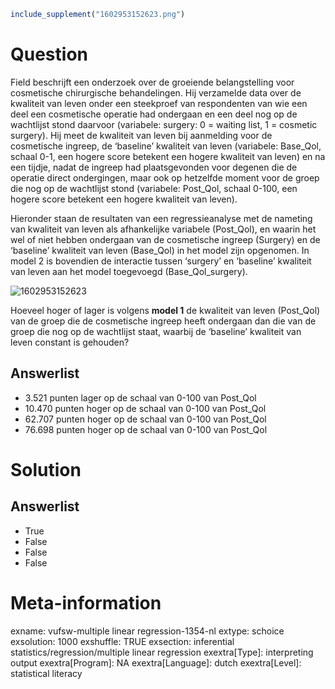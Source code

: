 ```r
include_supplement("1602953152623.png")
```

Question
========
Field beschrijft een onderzoek over de groeiende belangstelling voor
cosmetische chirurgische behandelingen. Hij verzamelde data over de
kwaliteit van leven onder een steekproef van respondenten van wie een
deel een cosmetische operatie had ondergaan en een deel nog op de
wachtlijst stond daarvoor (variabele: surgery: 0 = waiting list, 1 =
cosmetic surgery). Hij meet de kwaliteit van leven bij aanmelding voor
de cosmetische ingreep, de ‘baseline’ kwaliteit van leven (variabele:
Base\_Qol, schaal 0-1, een hogere score betekent een hogere kwaliteit
van leven) en na een tijdje, nadat de ingreep had plaatsgevonden voor
degenen die de operatie direct ondergingen, maar ook op hetzelfde moment
voor de groep die nog op de wachtlijst stond (variabele: Post\_Qol,
schaal 0-100, een hogere score betekent een hogere kwaliteit van
leven).  
  
Hieronder staan de resultaten van een regressieanalyse met de nameting
van kwaliteit van leven als afhankelijke variabele (Post\_Qol), en
waarin het wel of niet hebben ondergaan van de cosmetische ingreep
(Surgery) en de ‘baseline’ kwaliteit van leven (Base\_Qol) in het model
zijn opgenomen. In model 2 is bovendien de interactie tussen ‘surgery’
en ‘baseline’ kwaliteit van leven aan het model toegevoegd
(Base\_Qol\_surgery).  
  
<img src="1602953152623.png" class="fr-fic fr-dii tvcss_2"
alt="1602953152623" />  
  
Hoeveel hoger of lager is volgens **model 1** de kwaliteit van leven
(Post\_Qol) van de groep die de cosmetische ingreep heeft ondergaan dan
die van de groep die nog op de wachtlijst staat, waarbij de ‘baseline’
kwaliteit van leven constant is gehouden?

Answerlist
----------
* 3.521 punten lager op de schaal van 0-100 van Post\_Qol
* 10.470 punten hoger op de schaal van 0-100 van Post\_Qol
* 62.707 punten hoger op de schaal van 0-100 van Post\_Qol
* 76.698 punten hoger op de schaal van 0-100 van Post\_Qol

Solution
========










Answerlist
----------
* True
* False
* False
* False

Meta-information
================
exname: vufsw-multiple linear regression-1354-nl
extype: schoice
exsolution: 1000
exshuffle: TRUE
exsection: inferential statistics/regression/multiple linear regression
exextra[Type]: interpreting output
exextra[Program]: NA
exextra[Language]: dutch
exextra[Level]: statistical literacy

